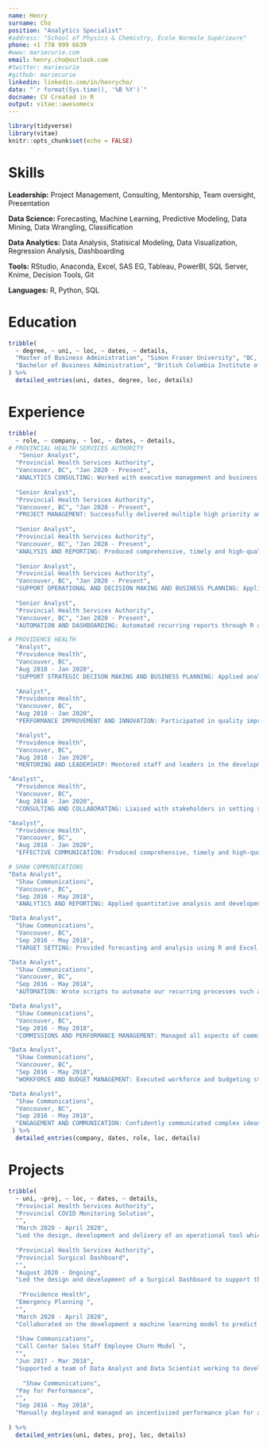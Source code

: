 ```yaml
---
name: Henry
surname: Cho
position: "Analytics Specialist"
#address: "School of Physics & Chemistry, École Normale Supérieure"
phone: +1 778 999 6639
#www: mariecurie.com
email: henry.cho@outlook.com
#twitter: mariecurie
#github: mariecurie
linkedin: linkedin.com/in/henrycho/
date: "`r format(Sys.time(), '%B %Y')`"
docname: CV Created in R
output: vitae::awesomecv
---
```



```r
library(tidyverse)
library(vitae)
knitr::opts_chunk$set(echo = FALSE)
```


# Skills  

<!-- ## Leadership and Management  -->
**Leadership:** Project Management, Consulting, Mentorship, Team oversight, Presentation

<!-- ## Data Science and Analytics  -->
**Data Science:** Forecasting, Machine Learning, Predictive Modeling, Data Mining, Data Wrangling, Classification  

**Data Analytics:** Data Analysis, Statisical Modeling, Data Visualization, Regression Analysis, Dashboarding  

**Tools:** RStudio, Anaconda, Excel, SAS EG, Tableau, PowerBI, SQL Server, Knime, Decision Tools, Git  

**Languages:** R, Python, SQL

<!--

## Data Science
* Forecasting, machine learning, data wrangling, process automation, Discrete Event Simulation, regression analysis, data quality enhancement, data visualization, classification, text mining

## Leadership

* Former non-profit board member and president, presenting information to mid-size audience, mentorship of peers, explaining technical material to non-technical audience and management, oversight of interns, change management

-->

# Education
```r
tribble(
  ~ degree, ~ uni, ~ loc, ~ dates, ~ details,
  "Master of Business Administration", "Simon Fraser University", "BC, Canada", "2021", "Estimated Completion in December 2021",
  "Bachelor of Business Administration", "British Columbia Institute of Technology", "BC, Canada", "2014", "Minor in Marketing Management & Entrepeneurship"
) %>% 
  detailed_entries(uni, dates, degree, loc, details)
```

# Experience
```r
tribble(
  ~ role, ~ company, ~ loc, ~ dates, ~ details,
# PROVINCIAL HEALTH SERVICES AUTHORITY
   "Senior Analyst", 
  "Provincial Health Services Authority", 
  "Vancouver, BC", "Jan 2020 - Present", 
  "ANALYTICS CONSULTING: Worked with executive management and business leaders acting as an expert advisor providing analytical support such as performance   improvement, modeling, operatonal and business process improvement, data collection and utilization. Familiar with presentating information to an executive audience and comfortable explaining technical material to a non-technical audience. Provided mentorship to peers and directly oversaw our department's interns. ",
  
  "Senior Analyst", 
  "Provincial Health Services Authority", 
  "Vancouver, BC", "Jan 2020 - Present", 
  "PROJECT MANAGEMENT: Successfully delivered multiple high priority and high visibilty projects on time pulling together resources from across the province at different health authorities. In 3 weeks I developed and deployed a COVID tool to directly inform Bonnie Henry's Provincial Repsonse. In 4 weeks I developed a surgical tool at the provincial level to directly support the surgical planning for all the Health Authorities.",
  
  "Senior Analyst", 
  "Provincial Health Services Authority", 
  "Vancouver, BC", "Jan 2020 - Present", 
  "ANALYSIS AND REPORTING: Produced comprehensive, timely and high-quality analysis, reports and analysis for use by stakeholders and/or members of the senior leadership team, along with presentation of statistical, clinical and financial data. Incorporated analytical, business and data management assessment skills and methodology to achieve a thorough understanding of the related analytical and business processes and tools.",
  
  "Senior Analyst",
  "Provincial Health Services Authority",
  "Vancouver, BC", "Jan 2020 - Present",
  "SUPPORT OPERATIONAL AND DECISION MAKING AND BUSINESS PLANNING: Applied analytical, business and data management skills to achieve a comprehensive multilayered understanding of the business process. Provided application and analysis of appropriate statistical test to information as well as expert assessment of data quality and validation. Using a Monte Carlo simulation, I was able to simUlate the impact on the surgical waitlist given changes in the various inputs relating to the Provincial Surgical Restart Plan.",
  
  "Senior Analyst",
  "Provincial Health Services Authority",
  "Vancouver, BC", "Jan 2020 - Present",
  "AUTOMATION AND DASHBOARDING: Automated recurring reports through R and led the team transition to a pull reporting model by developing self serve analystics tools such as dashboards using PowerBi.",

# PROVIDENCE HEALTH
  "Analyst",
  "Providence Health",
  "Vancouver, BC",
  "Aug 2018 - Jan 2020",
  "SUPPORT STRATEGIC DECISON MAKING AND BUSINESS PLANNING: Applied analytical, business and data management skills to achieve a comprehensive multilayered understanding of the business process. Provided application and analysis of appropriate statistical test to information as well as expert assessment of data quality and validation. Supported multiple portfolios including Corporate, ED, Medicine, ICU and Rehabilitation in addition to patient flow.  Other portfolios supported in a lesser capacity include Maternity, Substance Use and Mental Health.",
  
  "Analyst",
  "Providence Health",
  "Vancouver, BC",
  "Aug 2018 - Jan 2020",
  "PERFORMANCE IMPROVEMENT AND INNOVATION: Participated in quality improvement and utilization management activities by monitoring process through timely analysis, and the interpretation of information acting on opportunities to improve operational effectiveness and efficiency.  Identified opportunities for improvement in the data and business processes while collaborating with stakeholders to ensure that workable pragmatic solutions are developed.",

  "Analyst",
  "Providence Health",
  "Vancouver, BC",
  "Aug 2018 - Jan 2020",
  "MENTORING AND LEADERSHIP: Mentored staff and leaders in the development of skills to improve their understanding of the range of analytical matters, processes, reporting and system requirements. Monitored operational capacity of staff and ensured that all service and technical standards are met. Provided technical and business guidance across organization wide projects including the development, implementation, monitoring and evaluation of project plans and deliverables.",

"Analyst",
  "Providence Health",
  "Vancouver, BC",
  "Aug 2018 - Jan 2020",
  "CONSULTING AND COLLABORATING: Liaised with stakeholders in setting short- and long-term objectives and identifying opportunities. Collaborated with other health authorities on various site level and province wide projects with a focus on reporting and performance improvement. Built positive working relationships throughout the organization in order to ensure successful outcomes and mutual beneficial partnerships.",

"Analyst",
  "Providence Health",
  "Vancouver, BC",
  "Aug 2018 - Jan 2020",
  "EFFECTIVE COMMUNICATION: Produced comprehensive, timely and high-quality analysis, reports and analysis for use by stakeholders and/or members of the senior leadership team, along with presentation of statistical, clinical and financial data. Incorporated analytical, business and data management assessment skills and methodology to achieve a thorough understanding of the related analytical and business processes and tools.",

# SHAW COMMUNICATIONS
"Data Analyst",
  "Shaw Communications",
  "Vancouver, BC",
  "Sep 2016 - May 2018",
  "ANALYTICS AND REPORTING: Applied quantitative analysis and developed data models to drive value through data driven decision making. Provided analysis of business performance and a summary of key issues and trends affecting the business. Prepared forecast reports for operations and analysis of how key changes would affect our assumptions and performance. Ensured the integrity, security, and accuracy of sensitive data by owning the central repository of data. Acted as the Subject Matter Expert by supporting in the use and understanding of data.",

"Data Analyst",
  "Shaw Communications",
  "Vancouver, BC",
  "Sep 2016 - May 2018",
  "TARGET SETTING: Provided forecasting and analysis using R and Excel to set performance targets for our contact centers nationally.  Provided a forecast of revenue, spend and volume with considerations to impacts to staffing and budgeting. Provided continuous monitoring and reporting of current business performance and provided recommendations when required to ensure business objectives are met.",

"Data Analyst",
  "Shaw Communications",
  "Vancouver, BC",
  "Sep 2016 - May 2018",
  "AUTOMATION: Wrote scripts to automate our recurring processes such as the pulling and munging of data from the data warehouse using SQL and R. Worked alongside various project teams across disciplines to develop a fully automated end to end commissions and management tool.",

"Data Analyst",
  "Shaw Communications",
  "Vancouver, BC",
  "Sep 2016 - May 2018",
  "COMMISSIONS AND PERFORMANCE MANAGEMENT: Managed all aspects of commissions from performance to payouts and bonuses. Supported overall performance management by driving desired behaviours through the development and deployment of incentives. Responsible for dispute resolution between managers, supervisors and individual contributors. Provided consultation to the executive team when additional determination is required.",

"Data Analyst",
  "Shaw Communications",
  "Vancouver, BC",
  "Sep 2016 - May 2018",
  "WORKFORCE AND BUDGET MANAGEMENT: Executed workforce and budgeting strategies to enhance operations while balancing workforce and financial restrictions. Negotiated budget and adjustments with consideration to Finance and Operations maintaining a satisfactory level of performance throughout all disciplines of the business.",

"Data Analyst",
  "Shaw Communications",
  "Vancouver, BC",
  "Sep 2016 - May 2018",
  "ENGAGEMENT AND COMMUNICATION: Confidently communicated complex ideas through visualizations and storytelling. Bridged communications from executive management to front line contributors. Engaged leaders to ensure the best practice policies are followed. Identified top talent as part of a strategy to reduce churn and increase employee engagement. Supported the development of a couple predictive models to specifically engage performing employees likely to resign to further reduce employee churn."
 ) %>% 
  detailed_entries(company, dates, role, loc, details)
```

# Projects
```r
tribble(
  ~ uni, ~proj, ~ loc, ~ dates, ~ details,
  "Provincial Health Services Authority",
  "Provincial COVID Monitoring Solution",
  "", 
  "March 2020 - April 2020",
  "Led the design, development and delivery of an operational tool which kept track of COVID patients in the health care system at Primary Covid Sites. The tool was designed from the groud with with requiring the development of data capture processes, data feeds, data storage. A few primary features of the tool is that it tracks Covid patients, unit occupancy and ventilator utilizattion. The data from this dashboard directly informs the provincial pandemic response.",
  
  "Provincial Health Services Authority",
  "Provincial Surgical Dashboard",
  "", 
  "August 2020 - Ongoing",
  "Led the design and development of a Surgical Dashboard to support the strategic surgical planning at the provincial level. The dashboard's primary focus is to improve surgical wait times by identfying problem areas and patterns within each health Authority or Surgical Service.",
  
   "Providence Health",
  "Emergency Planning ",
  "", 
  "March 2020 - April 2020",
  "Collaborated on the development a machine learning model to predict a patient's Length of Stay at the point of admission and to support discharge planning and managing patient flow.",
  
  "Shaw Communications",
  "Call Center Sales Staff Employee Churn Model ",
  "", 
  "Jun 2017 - Mar 2018",
  "Supported a team of Data Analyst and Data Scientist working to develop proactive churn models. Supported the development of the models by identifying key predictor variables through regression analysis.", 
  
    "Shaw Communications",
  "Pay for Performance",
  "", 
  "Sep 2016 - May 2018",
  "Manually deployed and managed an incentivized performance plan for all contact centers nationwide. Responsible for a budget of over 2.5 million dollars annually. Supported the deployment from a manual process to full end to end automation.", 
  
) %>% 
  detailed_entries(uni, dates, proj, loc, details)
```

